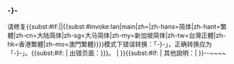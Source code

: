 === -{{{{錯誤轉換|}}}}- ===
{{Status|待修复}}
请修复{{<includeonly>subst:</includeonly>#if:{{{用字模式| }}}|{{{用字模式}}}|{{<includeonly>subst:</includeonly>#invoke:lan|main|zh=|zh-hans=简体|zh-hant=繁體|zh-cn=大陆简体|zh-sg=大马简体|zh-my=新加坡简体|zh-tw=台灣正體|zh-hk=香港繁體|zh-mo=澳門繁體}}}}模式下错误转换：「-{{{{錯誤轉換|}}}}-」，正确转换应为「-{{{{正确转换|}}}}-」。{{<includeonly>subst:</includeonly>#if: {{{出錯頁面|}}} | 出错页面：[[{{{出錯頁面|}}}]]。 | }}{{<includeonly>subst:</includeonly>#if: {{{其他說明|}}} | 其他說明：{{{其他說明|}}}| }}--~~<includeonly></includeonly>~~